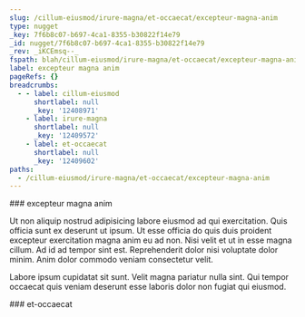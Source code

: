 ```yaml
---
slug: /cillum-eiusmod/irure-magna/et-occaecat/excepteur-magna-anim
type: nugget
_key: 7f6b8c07-b697-4ca1-8355-b30822f14e79
_id: nugget/7f6b8c07-b697-4ca1-8355-b30822f14e79
_rev: _iKCEmsq--_
fspath: blah/cillum-eiusmod/irure-magna/et-occaecat/excepteur-magna-anim.md
label: excepteur magna anim
pageRefs: {}
breadcrumbs:
  - - label: cillum-eiusmod
      shortlabel: null
      _key: '12408971'
    - label: irure-magna
      shortlabel: null
      _key: '12409572'
    - label: et-occaecat
      shortlabel: null
      _key: '12409602'
paths:
  - /cillum-eiusmod/irure-magna/et-occaecat/excepteur-magna-anim
---
```


<NuggetArea>
<Nugget slug="/cillum-eiusmod/irure-magna/et-occaecat/excepteur-magna-anim" type="nugget" _key="7f6b8c07-b697-4ca1-8355-b30822f14e79" _id="nugget/7f6b8c07-b697-4ca1-8355-b30822f14e79" _rev="_iKCEmsq--_" fspath="blah/cillum-eiusmod/irure-magna/et-occaecat/excepteur-magna-anim.md" label="excepteur magna anim" paths="/cillum-eiusmod/irure-magna/et-occaecat/excepteur-magna-anim">
<NuggetBody>
### excepteur magna anim

Ut non aliquip nostrud adipisicing labore eiusmod ad qui exercitation. Quis officia sunt ex deserunt ut ipsum. Ut esse officia do quis duis proident excepteur exercitation magna anim eu ad non. Nisi velit et ut in esse magna cillum. Ad id ad tempor sint est. Reprehenderit dolor nisi voluptate dolor minim. Anim dolor commodo veniam consectetur velit.

Labore ipsum cupidatat sit sunt. Velit magna pariatur nulla sint. Qui tempor occaecat quis veniam deserunt esse laboris dolor non fugiat qui eiusmod.

</NuggetBody>
<Breadcrumbs>
<Crumbs>
<Crumb _key="12408971" label="cillum-eiusmod" /><Crumb _key="12409572" label="irure-magna" /><Crumb _key="12409602" label="et-occaecat" />
</Crumbs>
</Breadcrumbs>
</Nugget>

<NuggetsInbound>
</NuggetsInbound>
<NuggetsOutbound>
</NuggetsOutbound>
</NuggetArea>
<PassagesInbound>
<Passage direction="inbound" type="passage" _key="12409602" _id="passage/12409602" _rev="_iKCEmsm---" label="et-occaecat" passage="et-occaecat" fspath="blah/cillum-eiusmod/irure-magna/et-occaecat" paths="/cillum-eiusmod/irure-magna/et-occaecat" slug="/cillum-eiusmod/irure-magna/et-occaecat">
<NuggetBody>
### et-occaecat

</NuggetBody>
<Breadcrumbs>
<Crumbs>
<Crumb _key="12408971" label="cillum-eiusmod" /><Crumb _key="12409572" label="irure-magna" />
</Crumbs>
</Breadcrumbs>
</Passage>

</PassagesInbound>
<PassagesOutbound>
</PassagesOutbound>